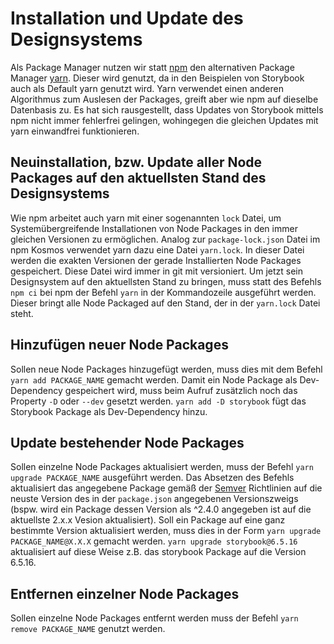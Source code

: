 
<Meta title="Grundlegendes/Installation und Update" />

# Installation und Update des Designsystems

Als Package Manager nutzen wir statt [npm](https://docs.npmjs.com/about-npm) den alternativen Package Manager [yarn](https://classic.yarnpkg.com/en/).
Dieser wird genutzt, da in den Beispielen von Storybook auch als Default yarn genutzt wird. Yarn verwendet einen anderen Algorithmus
zum Auslesen der Packages, greift aber wie npm auf dieselbe Datenbasis zu. Es hat sich rausgestellt, dass Updates von Storybook mittels
npm nicht immer fehlerfrei gelingen, wohingegen die gleichen Updates mit yarn einwandfrei funktionieren.

## Neuinstallation, bzw. Update aller Node Packages auf den aktuellsten Stand des Designsystems

Wie npm arbeitet auch yarn mit einer sogenannten `lock` Datei, um Systemübergreifende Installationen von Node Packages in den immer gleichen
Versionen zu ermöglichen. Analog zur `package-lock.json` Datei im npm Kosmos verwendet yarn dazu eine Datei `yarn.lock`. In dieser Datei werden
die exakten Versionen der gerade Installierten Node Packages gespeichert. Diese Datei wird immer in git mit versioniert.
Um jetzt sein Designsystem auf den aktuellsten Stand zu bringen, muss statt des Befehls `npm ci` bei npm der Befehl `yarn` in der Kommandozeile
ausgeführt werden. Dieser bringt alle Node Packaged auf den Stand, der in der `yarn.lock` Datei steht.

## Hinzufügen neuer Node Packages

Sollen neue Node Packages hinzugefügt werden, muss dies mit dem Befehl `yarn add PACKAGE_NAME` gemacht werden. Damit ein Node Package
als Dev-Dependency gespeichert wird, muss beim Aufruf zusätzlich noch das Property `-D` oder `--dev` gesetzt werden. `yarn add -D storybook` fügt das
Storybook Package als Dev-Dependency hinzu.

## Update bestehender Node Packages

Sollen einzelne Node Packages aktualisiert werden, muss der Befehl `yarn upgrade PACKAGE_NAME` ausgeführt werden. Das Absetzen des Befehls
aktualisiert das angegebene Package gemäß der [Semver](https://semver.org/lang/de/) Richtlinien auf die neuste Version des in der `package.json`
angegebenen Versionszweigs (bspw. wird ein Package dessen Version als ^2.4.0 angegeben ist auf die aktuellste 2.x.x Vesion aktualisiert). Soll
ein Package auf eine ganz bestimmte Version aktualisiert werden, muss dies in der Form `yarn upgrade PACKAGE_NAME@X.X.X` gemacht werden.
`yarn upgrade storybook@6.5.16` aktualisiert auf diese Weise z.B. das storybook Package auf die Version 6.5.16.

## Entfernen einzelner Node Packages

Sollen einzelne Node Packages entfernt werden muss der Befehl `yarn remove PACKAGE_NAME` genutzt werden.
